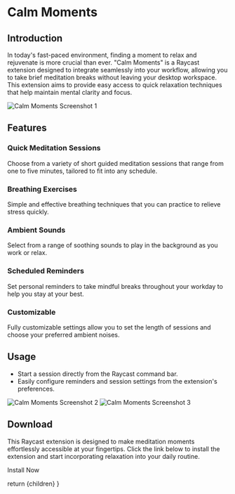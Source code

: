
# Calm Moments

## Introduction

In today's fast-paced environment, finding a moment to relax and rejuvenate is more crucial than ever. "Calm Moments" is a Raycast extension designed to integrate seamlessly into your workflow, allowing you to take brief meditation breaks without leaving your desktop workspace. This extension aims to provide easy access to quick relaxation techniques that help maintain mental clarity and focus.

![Calm Moments Screenshot 1](/assets/CalmMoments/CalmMoments1.png)

## Features

### Quick Meditation Sessions

Choose from a variety of short guided meditation sessions that range from one to five minutes, tailored to fit into any schedule.

### Breathing Exercises

Simple and effective breathing techniques that you can practice to relieve stress quickly.

### Ambient Sounds

Select from a range of soothing sounds to play in the background as you work or relax.

### Scheduled Reminders

Set personal reminders to take mindful breaks throughout your workday to help you stay at your best.

### Customizable

Fully customizable settings allow you to set the length of sessions and choose your preferred ambient noises.

## Usage

-  Start a session directly from the Raycast command bar.
-  Easily configure reminders and session settings from the extension's preferences.

![Calm Moments Screenshot 2](/assets/CalmMoments/CalmMoments2.png)
![Calm Moments Screenshot 3](/assets/CalmMoments/CalmMoments3.png)

## Download

This Raycast extension is designed to make meditation moments effortlessly accessible at your fingertips. Click the link below to install the extension and start incorporating relaxation into your daily routine.

<Link
  download
  target="_blank"
  rel="noopener noreferrer"
  aria-label="Install Calm Moments for Raycast."
  href='#'
>
  Install Now
</Link>

  return <MdxLayout>
    {children}</MdxLayout>
}
